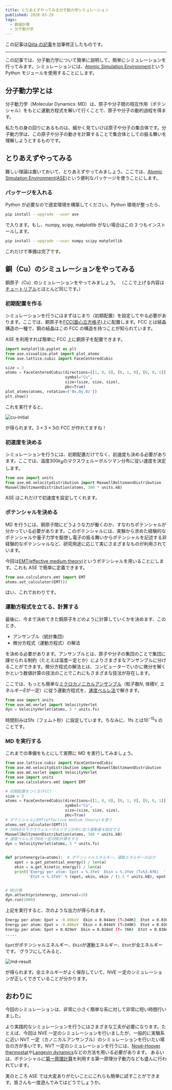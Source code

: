 ```yaml
---
title: とりあえずやってみる分子動力学シミュレーション
published: 2020-03-29
tags:
  - 数値計算
  - 分子動力学
---
```


この記事は[Qiita の記事](https://qiita.com/tamaki_osamu/items/4bacfcc7dc78a5bfd94e)を加筆修正したものです。

---

この記事では、分子動力学について簡単に説明して、簡単にシミュレーションを行ってみます。シミュレーションには、[Atomic Simulation Environment](https://wiki.fysik.dtu.dk/ase/index.html)という Python モジュールを使用することにします。

## 分子動力学とは

分子動力学（Molecular Dynamics: MD）は、原子や分子間の相互作用（ポテンシャル）をもとに運動方程式を解いて行くことで、原子や分子の動的過程を得ます。

私たちの身の回りにあるものは、細かく見ていけば原子や分子の集合体です。分子動力学は、この原子や分子の動きを計算することで集合体としての振る舞いを理解しようとするものです。

## とりあえずやってみる

難しい理論は置いておいて、とりあえずやってみましょう。ここでは、[Atomic Simulation Environment(ASE)](https://wiki.fysik.dtu.dk/ase/index.html)という便利なパッケージを使うことにします。

### パッケージを入れる

Python が必要なので適宜環境を構築してください。Python 環境が整ったら、

```bash
pip install --upgrade --user ase
```

で入ります。もし、numpy, scipy, matplotlib がない場合はこの 3 つもインストールします。

```bash
pip install --upgrade --user numpy scipy matplotlib
```

これだけで準備は完了です。

## 銅（Cu）のシミュレーションをやってみる

銅原子（Cu）のシミュレーションをやってみましょう。
（ここで上げる内容は[チュートリアル](https://wiki.fysik.dtu.dk/ase/tutorials/md/md.html)とほとんど同じです。）

### 初期配置を作る

シミュレーションを行うにはまずはじまり（初期配置）を設定してやる必要があります。ここでは、銅原子を[FCC(面心立方格子)](https://ja.wikipedia.org/wiki/%E9%9D%A2%E5%BF%83%E7%AB%8B%E6%96%B9%E6%A0%BC%E5%AD%90%E6%A7%8B%E9%80%A0)上に配置します。FCC とは結晶構造の一種で、銅の結晶はこの FCC の構造を持つことが知られています。

ASE を利用すれば簡単に FCC 上に銅原子を配置できます。

```python
import matplotlib.pyplot as plt
from ase.visualize.plot import plot_atoms
from ase.lattice.cubic import FaceCenteredCubic

size = 3
atoms = FaceCenteredCubic(directions=[[1, 0, 0], [0, 1, 0], [0, 0, 1]],
                          symbol="Cu",
                          size=(size, size, size),
                          pbc=True)
plot_atoms(atoms, rotation=('0x,0y,0z'))
plt.show()
```

これを実行すると、

![cu-initial](./cu-initial.png)

が得られます。$3\times3\times3$の FCC が作れてますね！

### 初速度を決める

シミュレーションを行うには、初期配置だけでなく、初速度も決める必要があります。ここでは、温度$300k_B$のマクスウェル＝ボルツマン分布に従い速度を決定します。

```python
from ase import units
from ase.md.velocitydistribution import MaxwellBoltzmannDistribution
MaxwellBoltzmannDistribution(atoms, 300 * units.kB)
```

ASE はこれだけで初速度を設定してくれます。

### ポテンシャルを決める

MD を行うには、銅原子間にどうような力が働くのか、すなわちポテンシャルが分かっている必要があります。このポテンシャルには、実験から求めた経験的なポテンシャルや量子力学を駆使し電子の振る舞いからポテンシャルを記述する非経験的なポテンシャルなど、研究用途に応じて実にさまざまなものが利用されています。

今回は[EMT(effective medium theory)](https://en.wikipedia.org/wiki/Effective_medium_approximations)というポテンシャルを用いることにします。これも ASE で簡単に定義できます。

```python
from ase.calculators.emt import EMT
atoms.set_calculator(EMT())
```

はい、これでおわりです。

### 運動方程式を立てる、計算する

最後に、今まで決めてきた銅原子をどのように計算していくかを決めます、このとき、

- アンサンブル（統計集団）
- 微分方程式（運動方程式）の解法

を決める必要があります。アンサンブルとは、原子や分子の集団のことで集団に課せられる制約（たとえば温度一定とか）によりさまざまなアンサンブルに分けることができます。微分方程式の解法とは、コンピューターでいかに微分を解くかという数値計算の技法のことでこれにもさまざまな技法が存在します。

ここでは、もっとも簡単な[ミクロカノニカルアンサンブル](https://ja.wikipedia.org/wiki/%E3%83%9F%E3%82%AF%E3%83%AD%E3%82%AB%E3%83%8E%E3%83%8B%E3%82%AB%E3%83%AB%E3%82%A2%E3%83%B3%E3%82%B5%E3%83%B3%E3%83%96%E3%83%AB)（粒子数$N$, 体積$V$, エネルギー$E$が一定）に従う運動方程式を、[速度ベルレ法](https://en.wikipedia.org/wiki/Verlet_integration)で解きます。

```python
from ase import units
from ase.md.verlet import VelocityVerlet
dyn = VelocityVerlet(atoms, 5 * units.fs)
```

時間刻みは$5$fs（フェムト秒）に設定しています。ちなみに、$1$fs とは$10^{-15}$s のことです。

### MD を実行する

これまでの準備をもとにして実際に MD を実行してみましょう。

```python
from ase.lattice.cubic import FaceCenteredCubic
from ase.md.velocitydistribution import MaxwellBoltzmannDistribution
from ase.md.verlet import VelocityVerlet
from ase import units
from ase.calculators.emt import EMT

# 初期配置をつくる(FCC)
size = 3
atoms = FaceCenteredCubic(directions=[[1, 0, 0], [0, 1, 0], [0, 0, 1]],
                          symbol="Cu",
                          size=(size, size, size),
                          pbc=True)
# ポテンシャルにEMT(effective medium theory)を使う
atoms.set_calculator(EMT())
# 300kbのマクスウェル＝ボルツマン分布に従う運動量を設定する
MaxwellBoltzmannDistribution(atoms, 300 * units.kB)
# 速度ベルレ法でNVE一定のMD計算をする
dyn = VelocityVerlet(atoms, 5 * units.fs)


def printenergy(a=atoms):  # ポテンシャルエネルギー、運動エネルギーの出力
    epot = a.get_potential_energy() / len(a)
    ekin = a.get_kinetic_energy() / len(a)
    print('Energy per atom: Epot = %.3feV  Ekin = %.3feV (T=%3.0fK)  '
          'Etot = %.3feV' % (epot, ekin, ekin / (1.5 * units.kB), epot + ekin))


# MD計算
dyn.attach(printenergy, interval=10)
dyn.run(1000)
```

上記を実行すると、次のような出力が得られます。

```bash
Energy per atom: Epot = -0.006eV  Ekin = 0.044eV (T=340K)  Etot = 0.038eV
Energy per atom: Epot = -0.006eV  Ekin = 0.044eV (T=340K)  Etot = 0.038eV
Energy per atom: Epot = 0.029eV  Ekin = 0.010eV (T= 76K)  Etot = 0.038eV
.....
```

`Epot`がポテンシャルエネルギー、`Ekin`が運動エネルギー、`Etot`が全エネルギーです。
グラフにしてみると、

![md-result](./md-result.png)

が得られます。全エネルギーがよく保存していて、NVE 一定のシミュレーションが正しくできていることが分かります。

## おわりに

今回のシミュレーションは、非常に小さく簡単な系に対して非常に短い時間行いました。

より実践的なシミュレーションを行うにはさまざまな工夫が必要になります。たとえば、今回は NVE 一定のシミュレーションを行いましたが、一般的に実験系に近い NVT 一定（カノニカルアンサンブル）のシミュレーションを行いたい場合の方が多いです。NVT 一定のシミュレーションを行うには、[Nosé–Hoover thermostat](https://ja.wikipedia.org/wiki/%E8%83%BD%E5%8B%A2%EF%BC%9D%E3%83%95%E3%83%BC%E3%83%90%E3%83%BC%E3%83%BB%E3%82%B5%E3%83%BC%E3%83%A2%E3%82%B9%E3%82%BF%E3%83%83%E3%83%88)や[Langevin dynamics](https://ja.wikipedia.org/wiki/%E3%83%A9%E3%83%B3%E3%82%B8%E3%83%A5%E3%83%90%E3%83%B3%E5%8B%95%E5%8A%9B%E5%AD%A6)などの方法を用いる必要があります。
あるいは、ポテンシャルに[第一原理計算](https://ja.wikipedia.org/wiki/%E7%AC%AC%E4%B8%80%E5%8E%9F%E7%90%86%E8%A8%88%E7%AE%97)を利用する第一原理分子動力なども盛んに行われています。

実のところ ASE では大変ありがたいことにこれらも簡単に試すことができます。皆さんも一度遊んでみてはどうでしょうか。
